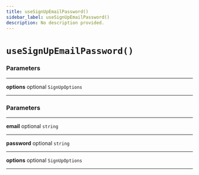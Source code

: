 ```yaml
---
title: useSignUpEmailPassword()
sidebar_label: useSignUpEmailPassword()
description: No description provided.
---
```


# `useSignUpEmailPassword()`

### Parameters

---

**<span className="parameter-name">options</span>** <span className="optional-status">optional</span> `SignUpOptions`

---

### Parameters

---

**<span className="parameter-name">email</span>** <span className="optional-status">optional</span> `string`

---

**<span className="parameter-name">password</span>** <span className="optional-status">optional</span> `string`

---

**<span className="parameter-name">options</span>** <span className="optional-status">optional</span> `SignUpOptions`

---
